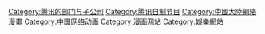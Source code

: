 [[Category:腾讯的部门与子公司|Category:腾讯的部门与子公司]]
[[Category:腾讯自制节目|Category:腾讯自制节目]]
[[Category:中國大陸網絡漫畫|Category:中國大陸網絡漫畫]]
[[Category:中国网络动画|Category:中国网络动画]]
[[Category:漫画网站|Category:漫画网站]]
[[Category:娛樂網站|Category:娛樂網站]]